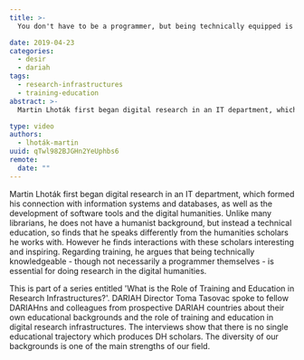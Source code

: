 ```yaml
---
title: >-
  You don't have to be a programmer, but being technically equipped is important in the digital humanities

date: 2019-04-23
categories:
  - desir
  - dariah
tags:
  - research-infrastructures
  - training-education
abstract: >-
  Martin Lhoták first began digital research in an IT department, which formed his connection with information systems and databases, as well as the development of software tools and the digital humanities. Unlike many librarians, he does not have a humanist background, but instead a technical education, so finds that he speaks differently from the humanities scholars he works with. However he finds interactions with these scholars interesting and inspiring. Regarding training, he argues that being technically knowledgeable - though not necessarily a programmer themselves - is essential for doing research in the digital humanities.

type: video
authors:
  - lhoták-martin
uuid: qTwl982BJGHn2YeUphbs6
remote:
  date: ""
---
```


Martin Lhoták first began digital research in an IT department, which formed his connection with information systems and databases, as well as the development of software tools and the digital humanities. Unlike many librarians, he does not have a humanist background, but instead a technical education, so finds that he speaks differently from the humanities scholars he works with. However he finds interactions with these scholars interesting and inspiring. Regarding training, he argues that being technically knowledgeable - though not necessarily a programmer themselves - is essential for doing research in the digital humanities.

This is part of a series entitled 'What is the Role of Training and Education in Research Infrastructures?'. DARIAH Director Toma Tasovac spoke to fellow DARIAHns and colleagues from prospective DARIAH countries about their own educational backgrounds and the role of training and education in digital research infrastructures. The interviews show that there is no single educational trajectory which produces DH scholars. The diversity of our backgrounds is one of the main strengths of our field.

<VideoCard
  title="You don't have to be a programmer, but being technically equipped is important in the digital humanities"
  id="UPGetssiNL0"
  image="/assets/images/cms/posts/you-dont-have-to-be-a-programmer/lhotak-training.jpg"
/>
